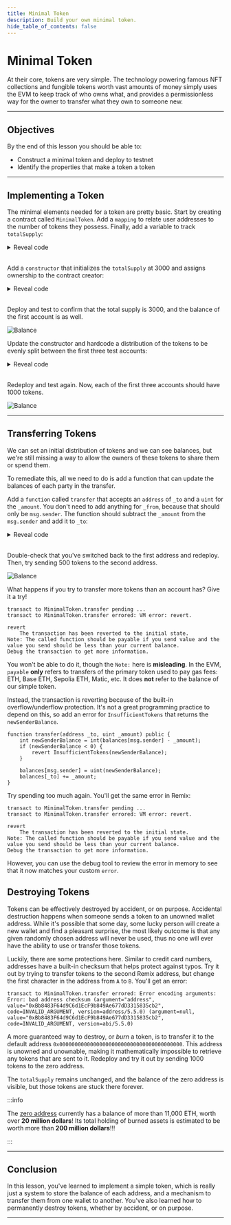 ```yaml
---
title: Minimal Token
description: Build your own minimal token.
hide_table_of_contents: false
---
```


# Minimal Token

At their core, tokens are very simple. The technology powering famous NFT collections and fungible tokens worth vast amounts of money simply uses the EVM to keep track of who owns what, and provides a permissionless way for the owner to transfer what they own to someone new.

---

## Objectives

By the end of this lesson you should be able to:

- Construct a minimal token and deploy to testnet
- Identify the properties that make a token a token

---

## Implementing a Token

The minimal elements needed for a token are pretty basic. Start by creating a contract called `MinimalToken`. Add a `mapping` to relate user addresses to the number of tokens they possess. Finally, add a variable to track `totalSupply`:

<details>

<summary>Reveal code</summary>

```solidity
contract MinimalToken {
    mapping (address => uint) public balances;
    uint public totalSupply;
}
```

</details>

<br/>

Add a `constructor` that initializes the `totalSupply` at 3000 and assigns ownership to the contract creator:

<details>

<summary>Reveal code</summary>

```solidity
constructor() {
    totalSupply = 3000;

    balances[msg.sender] = totalSupply;
}
```

</details>

<br/>

Deploy and test to confirm that the total supply is 3000, and the balance of the first account is as well.

![Balance](/images/learn/minimal-tokens/balance.png)

Update the constructor and hardcode a distribution of the tokens to be evenly split between the first three test accounts:

<details>

<summary>Reveal code</summary>

```solidity
constructor() {
    totalSupply = 3000;

    balances[msg.sender] = totalSupply / 3;
    balances[0xAb8483F64d9C6d1EcF9b849Ae677dD3315835cb2] = totalSupply / 3;
    balances[0x4B20993Bc481177ec7E8f571ceCaE8A9e22C02db] = totalSupply / 3;
}
```

</details>

<br/>

Redeploy and test again. Now, each of the first three accounts should have 1000 tokens.

![Balance](/images/learn/minimal-tokens/split-balances.png)

---

## Transferring Tokens

We can set an initial distribution of tokens and we can see balances, but we're still missing a way to allow the owners of these tokens to share them or spend them.

To remediate this, all we need to do is add a function that can update the balances of each party in the transfer.

Add a `function` called `transfer` that accepts an `address` of `_to` and a `uint` for the `_amount`. You don't need to add anything for `_from`, because that should only be `msg.sender`. The function should subtract the `_amount` from the `msg.sender` and add it to `_to`:

<details>

<summary>Reveal code</summary>

```solidity
function transfer(address _to, uint _amount) public {
    balances[msg.sender] -= _amount;
    balances[_to] += _amount;
}
```

</details>

<br/>

Double-check that you've switched back to the first address and redeploy. Then, try sending 500 tokens to the second address.

![Balance](images/learn/minimal-tokens/transferred.png)

What happens if you try to transfer more tokens than an account has? Give it a try!

```text
transact to MinimalToken.transfer pending ...
transact to MinimalToken.transfer errored: VM error: revert.

revert
	The transaction has been reverted to the initial state.
Note: The called function should be payable if you send value and the value you send should be less than your current balance.
Debug the transaction to get more information.
```

You won't be able to do it, though the `Note:` here is **misleading**. In the EVM, `payable` **only** refers to transfers of the primary token used to pay gas fees: ETH, Base ETH, Sepolia ETH, Matic, etc. It does **not** refer to the balance of our simple token.

Instead, the transaction is reverting because of the built-in overflow/underflow protection. It's not a great programming practice to depend on this, so add an error for `InsufficientTokens` that returns the `newSenderBalance`.

```Solidity
function transfer(address _to, uint _amount) public {
    int newSenderBalance = int(balances[msg.sender] - _amount);
    if (newSenderBalance < 0) {
        revert InsufficientTokens(newSenderBalance);
    }

    balances[msg.sender] = uint(newSenderBalance);
    balances[_to] += _amount;
}
```

Try spending too much again. You'll get the same error in Remix:

```text
transact to MinimalToken.transfer pending ...
transact to MinimalToken.transfer errored: VM error: revert.

revert
	The transaction has been reverted to the initial state.
Note: The called function should be payable if you send value and the value you send should be less than your current balance.
Debug the transaction to get more information.
```

However, you can use the debug tool to review the error in memory to see that it now matches your custom `error`.

## Destroying Tokens

Tokens can be effectively destroyed by accident, or on purpose. Accidental destruction happens when someone sends a token to an unowned wallet address. While it's possible that some day, some lucky person will create a new wallet and find a pleasant surprise, the most likely outcome is that any given randomly chosen address will never be used, thus no one will ever have the ability to use or transfer those tokens.

Luckily, there are some protections here. Similar to credit card numbers, addresses have a built-in checksum that helps protect against typos. Try it out by trying to transfer tokens to the second Remix address, but change the first character in the address from `A` to `B`. You'll get an error:

```text
transact to MinimalToken.transfer errored: Error encoding arguments: Error: bad address checksum (argument="address", value="0xBb8483F64d9C6d1EcF9b849Ae677dD3315835cb2", code=INVALID_ARGUMENT, version=address/5.5.0) (argument=null, value="0xBb8483F64d9C6d1EcF9b849Ae677dD3315835cb2", code=INVALID_ARGUMENT, version=abi/5.5.0)
```

A more guaranteed way to destroy, or _burn_ a token, is to transfer it to the default address `0x0000000000000000000000000000000000000000`. This address is unowned and unownable, making it mathematically impossible to retrieve any tokens that are sent to it. Redeploy and try it out by sending 1000 tokens to the zero address.

The `totalSupply` remains unchanged, and the balance of the zero address is visible, but those tokens are stuck there forever.

:::info

The [zero address] currently has a balance of more than 11,000 ETH, worth over **20 million dollars**! Its total holding of burned assets is estimated to be worth more than **200 million dollars**!!!

:::

---

## Conclusion

In this lesson, you've learned to implement a simple token, which is really just a system to store the balance of each address, and a mechanism to transfer them from one wallet to another. You've also learned how to permanently destroy tokens, whether by accident, or on purpose.

---

[zero address]: https://etherscan.io/address/0x0000000000000000000000000000000000000000
